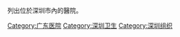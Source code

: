 列出位於深圳市內的醫院。

[[Category:广东医院|Category:广东医院]]
[[Category:深圳卫生|Category:深圳卫生]]
[[Category:深圳组织|Category:深圳组织]]